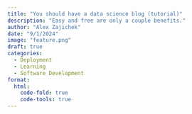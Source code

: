 ```yaml
---
title: "You should have a data science blog (tutorial)"
description: "Easy and free are only a couple benefits."
author: "Alex Zajichek"
date: "9/1/2024"
image: "feature.png"
draft: true
categories:
  - Deployment
  - Learning
  - Software Development
format:
  html:
    code-fold: true
    code-tools: true
---
```

